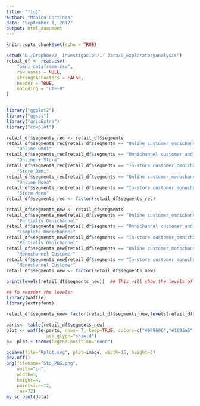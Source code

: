 ```yaml
---
title: "fig1"
author: "Monica Cortinas"
date: "September 1, 2017"
output: html_document
---
```


```r
knitr::opts_chunk$set(echo = TRUE)
```

```r
setwd("D:/Dropbox/2_ Investigacion/1- Zara/0_ExploratoryAnalysis")
retail_df <- read.csv(
    "omni_dataframe.csv",
    row.names = NULL,
    stringsAsFactors = FALSE,
    header = TRUE,
    encoding = "UTF-8"
)


library("ggplot2")
library("ggsci")
library("gridExtra")
library("cowplot")

retail_df$segments_rec <- retail_df$segments
retail_df$segments_rec[retail_df$segments == "Online customer_omnichannel user"] <-
    "Online Omni"
retail_df$segments_rec[retail_df$segments == "Omnichannel customer and user"] <-
    "Online + Store"
retail_df$segments_rec[retail_df$segments == "In-store customer_omnichannel user"] <-
    "Store Omni"
retail_df$segments_rec[retail_df$segments == "Online customer_monochannel user"] <-
    "Online Mono"
retail_df$segments_rec[retail_df$segments == "In-store customer_monochannel user"] <-
    "Store Mono"
retail_df$segments_rec <- factor(retail_df$segments_rec)

retail_df$segments_new <- retail_df$segments
retail_df$segments_new[retail_df$segments == "Online customer_omnichannel user"] <-
    "Partially Omnichannel"
retail_df$segments_new[retail_df$segments == "Omnichannel customer and user"] <-
    "Complete Omnichannel"
retail_df$segments_new[retail_df$segments == "In-store customer_omnichannel user"] <-
    "Partially Omnichannel"
retail_df$segments_new[retail_df$segments == "Online customer_monochannel user"] <-
    "Monochannel Customer"
retail_df$segments_new[retail_df$segments == "In-store customer_monochannel user"] <-
    "Monochannel Customer"
retail_df$segments_new <- factor(retail_df$segments_new)

print(levels(retail_df$segments_new))  ## This will show the levels of x are "Levels: a b c d e"

## To reorder the levels:
library(waffle)
library(extrafont)

retail_df$segments_new= factor(retail_df$segments_new,levels(retail_df$segments_new)[c(2,3,1)])

parts<- table(retail_df$segments_new)
plot <- waffle(parts, rows= 7, keep=TRUE, colors=c("#969696","#1693a5", "#1879bf"), legend_pos="bottom",
               use_glyph="shield")
p<- plot + theme(legend.position="none")

ggsave(file="Rplot.svg", plot=image, width=15, height=3)
dev.off()
png(filename="Std_PNG.png", 
    units="in", 
    width=5, 
    height=4, 
    pointsize=12, 
    res=72)
my_sc_plot(data)

```
